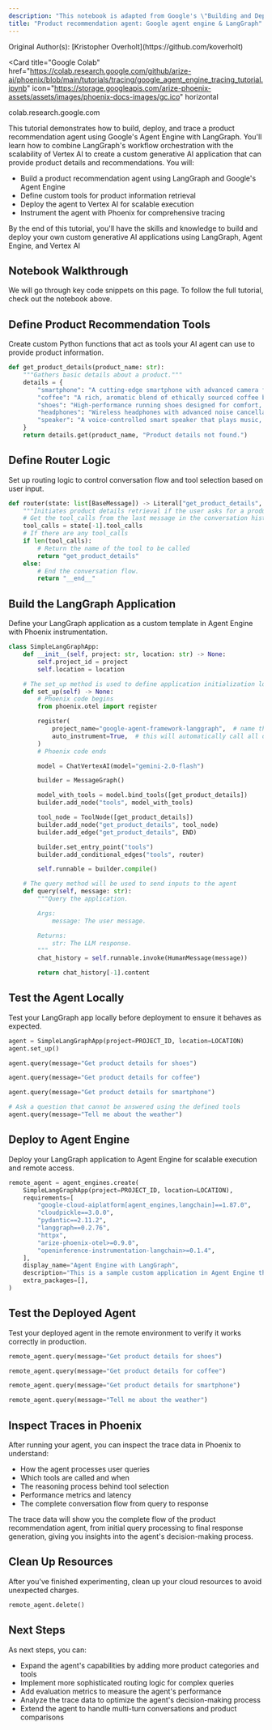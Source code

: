 ```yaml
---
description: "This notebook is adapted from Google's \"Building and Deploying a LangGraph Application with Agent Engine in Vertex AI\""
title: "Product recommendation agent: Google agent engine & LangGraph"
---
```


<Info>
Original Author(s): [Kristopher Overholt](https://github.com/koverholt)
</Info>

<Card
  title="Google Colab"
  href="https://colab.research.google.com/github/arize-ai/phoenix/blob/main/tutorials/tracing/google_agent_engine_tracing_tutorial.ipynb"
  icon="https://storage.googleapis.com/arize-phoenix-assets/assets/images/phoenix-docs-images/gc.ico"
  horizontal
>
  colab.research.google.com
</Card>

This tutorial demonstrates how to build, deploy, and trace a product recommendation agent using Google's Agent Engine with LangGraph. You'll learn how to combine LangGraph's workflow orchestration with the scalability of Vertex AI to create a custom generative AI application that can provide product details and recommendations. You will:

* Build a product recommendation agent using LangGraph and Google's Agent Engine
* Define custom tools for product information retrieval
* Deploy the agent to Vertex AI for scalable execution
* Instrument the agent with Phoenix for comprehensive tracing

By the end of this tutorial, you'll have the skills and knowledge to build and deploy your own custom generative AI applications using LangGraph, Agent Engine, and Vertex AI

## Notebook Walkthrough

&#x20;We will go through key code snippets on this page. To follow the full tutorial, check out the notebook above.&#x20;

## Define Product Recommendation Tools

Create custom Python functions that act as tools your AI agent can use to provide product information.

```python
def get_product_details(product_name: str):
    """Gathers basic details about a product."""
    details = {
        "smartphone": "A cutting-edge smartphone with advanced camera features and lightning-fast processing.",
        "coffee": "A rich, aromatic blend of ethically sourced coffee beans.",
        "shoes": "High-performance running shoes designed for comfort, support, and speed.",
        "headphones": "Wireless headphones with advanced noise cancellation technology for immersive audio.",
        "speaker": "A voice-controlled smart speaker that plays music, sets alarms, and controls smart home devices.",
    }
    return details.get(product_name, "Product details not found.")
```

## Define Router Logic

Set up routing logic to control conversation flow and tool selection based on user input.

```python
def router(state: list[BaseMessage]) -> Literal["get_product_details", "__end__"]:
    """Initiates product details retrieval if the user asks for a product."""
    # Get the tool_calls from the last message in the conversation history.
    tool_calls = state[-1].tool_calls
    # If there are any tool_calls
    if len(tool_calls):
        # Return the name of the tool to be called
        return "get_product_details"
    else:
        # End the conversation flow.
        return "__end__"
```

## Build the LangGraph Application

Define your LangGraph application as a custom template in Agent Engine with Phoenix instrumentation.

```python expandable
class SimpleLangGraphApp:
    def __init__(self, project: str, location: str) -> None:
        self.project_id = project
        self.location = location

    # The set_up method is used to define application initialization logic
    def set_up(self) -> None:
        # Phoenix code begins
        from phoenix.otel import register

        register(
            project_name="google-agent-framework-langgraph",  # name this to whatever you would like
            auto_instrument=True,  # this will automatically call all openinference libraries (e.g. openinference-instrumentation-langchain)
        )
        # Phoenix code ends

        model = ChatVertexAI(model="gemini-2.0-flash")

        builder = MessageGraph()

        model_with_tools = model.bind_tools([get_product_details])
        builder.add_node("tools", model_with_tools)

        tool_node = ToolNode([get_product_details])
        builder.add_node("get_product_details", tool_node)
        builder.add_edge("get_product_details", END)

        builder.set_entry_point("tools")
        builder.add_conditional_edges("tools", router)

        self.runnable = builder.compile()

    # The query method will be used to send inputs to the agent
    def query(self, message: str):
        """Query the application.

        Args:
            message: The user message.

        Returns:
            str: The LLM response.
        """
        chat_history = self.runnable.invoke(HumanMessage(message))

        return chat_history[-1].content
```

## Test the Agent Locally

Test your LangGraph app locally before deployment to ensure it behaves as expected.

```python
agent = SimpleLangGraphApp(project=PROJECT_ID, location=LOCATION)
agent.set_up()
```

```python
agent.query(message="Get product details for shoes")
```

```python
agent.query(message="Get product details for coffee")
```

```python
agent.query(message="Get product details for smartphone")
```

```python
# Ask a question that cannot be answered using the defined tools
agent.query(message="Tell me about the weather")
```

## Deploy to Agent Engine

Deploy your LangGraph application to Agent Engine for scalable execution and remote access.

```python
remote_agent = agent_engines.create(
    SimpleLangGraphApp(project=PROJECT_ID, location=LOCATION),
    requirements=[
        "google-cloud-aiplatform[agent_engines,langchain]==1.87.0",
        "cloudpickle==3.0.0",
        "pydantic==2.11.2",
        "langgraph==0.2.76",
        "httpx",
        "arize-phoenix-otel>=0.9.0",
        "openinference-instrumentation-langchain>=0.1.4",
    ],
    display_name="Agent Engine with LangGraph",
    description="This is a sample custom application in Agent Engine that uses LangGraph",
    extra_packages=[],
)
```

## Test the Deployed Agent

Test your deployed agent in the remote environment to verify it works correctly in production.

```python
remote_agent.query(message="Get product details for shoes")
```

```python
remote_agent.query(message="Get product details for coffee")
```

```python
remote_agent.query(message="Get product details for smartphone")
```

```python
remote_agent.query(message="Tell me about the weather")
```

## Inspect Traces in Phoenix

After running your agent, you can inspect the trace data in Phoenix to understand:

* How the agent processes user queries
* Which tools are called and when
* The reasoning process behind tool selection
* Performance metrics and latency
* The complete conversation flow from query to response

The trace data will show you the complete flow of the product recommendation agent, from initial query processing to final response generation, giving you insights into the agent's decision-making process.

## Clean Up Resources

After you've finished experimenting, clean up your cloud resources to avoid unexpected charges.

```python
remote_agent.delete()
```

## Next Steps

As next steps, you can:

* Expand the agent's capabilities by adding more product categories and tools
* Implement more sophisticated routing logic for complex queries
* Add evaluation metrics to measure the agent's performance
* Analyze the trace data to optimize the agent's decision-making process
* Extend the agent to handle multi-turn conversations and product comparisons
